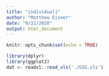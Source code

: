 ```yaml
---
title: "individual1"
author: "Matthew Eisner"
date: "9/22/2020"
output: html_document
---
```


```r
knitr::opts_chunk$set(echo = TRUE)
```

```r
library(dplyr)
library(ggplot2)
dat <- readxl::read_xls('./GSS.xls')
```